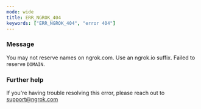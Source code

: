 ```yaml
---
mode: wide
title: ERR_NGROK_404
keywords: ["ERR_NGROK_404", "error 404"]
---
```



### Message

You may not reserve names on ngrok.com. Use an ngrok.io suffix. Failed to reserve `DOMAIN`.

<ErrorDetails />

### Further help

If you're having trouble resolving this error, please reach out to [support@ngrok.com](mailto:support@ngrok.com?subject=Help%20with%20ERR_NGROK_404)

